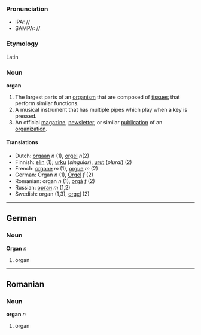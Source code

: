 ===Pronunciation===
*IPA: //
*SAMPA: //

===Etymology===
Latin

=== Noun ===
'''organ'''

#The largest parts of an [[organism]] that are composed of [[tissue]]s that perform similar functions.
#A musical instrument that has multiple pipes which play when a key is pressed.
#An official [[magazine]], [[newsletter]], or similar [[publication]] of an [[organization]].

====Translations====
*Dutch: [[orgaan]] ''n'' (1), [[orgel]] ''n''(2)
*Finnish: [[elin]] (1); [[urku]] (''singular''), [[urut]] (''plural'') (2)
*French: [[organe]] ''m'' (1), [[orgue]] ''m'' (2)
*German: Organ ''n'' (1), [[Orgel]] ''f'' (2)
*Romanian: organ ''n'' (1), [[orgă]] ''f'' (2)
*Russian: [[орган]] ''m'' (1,2)
*Swedish: organ (1,3), [[orgel]] (2)

----

==German==

=== Noun ===
'''Organ''' ''n''

# organ

----

==Romanian==

=== Noun ===
'''organ''' ''n''

# organ